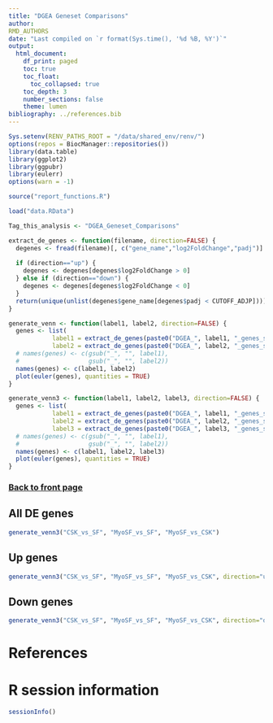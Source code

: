 ```yaml
---
title: "DGEA Geneset Comparisons"
author:
RMD_AUTHORS
date: "Last compiled on `r format(Sys.time(), '%d %B, %Y')`"
output:
  html_document:
    df_print: paged
    toc: true
    toc_float:
      toc_collapsed: true
    toc_depth: 3
    number_sections: false
    theme: lumen
bibliography: ../references.bib
---
```


```r
Sys.setenv(RENV_PATHS_ROOT = "/data/shared_env/renv/")
options(repos = BiocManager::repositories())
library(data.table)
library(ggplot2)
library(ggpubr)
library(eulerr)
options(warn = -1)

source("report_functions.R")

load("data.RData")

Tag_this_analysis <- "DGEA_Geneset_Comparisons"

extract_de_genes <- function(filename, direction=FALSE) {
  degenes <- fread(filename)[, c("gene_name","log2FoldChange","padj")]
  
  if (direction=="up") {
    degenes <- degenes[degenes$log2FoldChange > 0]
  } else if (direction=="down") {
    degenes <- degenes[degenes$log2FoldChange < 0]
  }
  return(unique(unlist(degenes$gene_name[degenes$padj < CUTOFF_ADJP])))
}

generate_venn <- function(label1, label2, direction=FALSE) {
  genes <- list(
            label1 = extract_de_genes(paste0("DGEA_", label1, "_genes_stats.csv"), direction=direction),
            label2 = extract_de_genes(paste0("DGEA_", label2, "_genes_stats.csv"), direction=direction))
  # names(genes) <- c(gsub("_", "", label1),
  #                   gsub("_", "", label2))
  names(genes) <- c(label1, label2)
  plot(euler(genes), quantities = TRUE)
}

generate_venn3 <- function(label1, label2, label3, direction=FALSE) {
  genes <- list(
            label1 = extract_de_genes(paste0("DGEA_", label1, "_genes_stats.csv"), direction=direction),
            label2 = extract_de_genes(paste0("DGEA_", label2, "_genes_stats.csv"), direction=direction),
            label3 = extract_de_genes(paste0("DGEA_", label3, "_genes_stats.csv"), direction=direction))
  # names(genes) <- c(gsub("_", "", label1),
  #                   gsub("_", "", label2))
  names(genes) <- c(label1, label2, label3)
  plot(euler(genes), quantities = TRUE)
}
```

### [Back to front page](Analysis_Report_RNAseq.html)

## All DE genes

```r
generate_venn3("CSK_vs_SF", "MyoSF_vs_SF", "MyoSF_vs_CSK")
```

## Up genes

```r
generate_venn3("CSK_vs_SF", "MyoSF_vs_SF", "MyoSF_vs_CSK", direction="up")
```

## Down genes

```r
generate_venn3("CSK_vs_SF", "MyoSF_vs_SF", "MyoSF_vs_CSK", direction="down")
```


# References

<div id="refs"></div>


# R session information

```r
sessionInfo()
```
